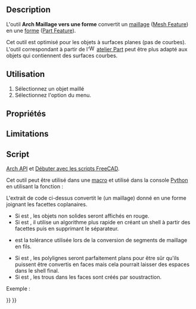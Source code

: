 <languages/>

{{Docnav/fr
|[[Arch_SplitMesh/fr|Diviser un maillage]]
|[[Arch_SelectNonSolidMeshes/fr|Sélection de maillages non-manifold]]
|[[BIM_Workbench/fr|Atelier BIM]]
|IconL=Arch_SplitMesh.svg
|IconR=Arch_SelectNonSolidMeshes.svg
|IconC=Workbench_BIM.svg
}}

{{VeryImportantMessage|Cette commande fait partie de l'ensemble intégré de l'[[BIM_Workbench/fr|atelier BIM]] avec la V1.0<br>
Cette page a été mise à jour pour cette version.}}

{{GuiCommand/fr
|Name=Arch MeshToShape
|Name/fr=Arch Maillage vers une forme
|MenuLocation=Utilitaires → Maillage vers une forme
|Workbenches=[[BIM_Workbench/fr|BIM]]
|SeeAlso=[[Arch_SplitMesh/fr|Arch Diviser un maillage]], [[Arch_RemoveShape/fr|Arch Supprimer la forme]]
}}

==Description==

L'outil '''Arch Maillage vers une forme''' convertit un [[Mesh/fr|maillage]] ([[Mesh_Feature/fr|Mesh Feature]]) en une [[Shape/fr|forme]] ([[Part_Feature/fr|Part Feature]]).

Cet outil est optimisé pour les objets à surfaces planes (pas de courbes). L'outil correspondant {{Button|[[File:Part_ShapeFromMesh.svg|16px]] [[Part_ShapeFromMesh/fr|Part Forme à partir d'un maillage]]}} à partir de l'[[Image:Workbench_Part.svg|16px]] [[Part_Workbench/fr|atelier Part]] peut être plus adapté aux objets qui contiennent des surfaces courbes.

<span id="Usage"></span>
==Utilisation==

# Sélectionnez un objet maillé
# Sélectionnez l'option {{MenuCommand|Utilitaires → [[Image:Arch_MeshToShape.svg|16px]] Maillage vers une forme}} du menu.

<span id="Properties"></span>
==Propriétés==

==Limitations==

<span id="Scripting"></span>
==Script==

{{Emphasis|Voir aussi :}} [[Arch_API/fr|Arch API]] et [[FreeCAD_Scripting_Basics/fr|Débuter avec les scripts FreeCAD]].

Cet outil peut être utilisé dans une [[Macros/fr|macro]] et utilisé dans la console [[Python/fr|Python]] en utilisant la fonction :

{{Code|code=
new_obj = meshToShape(obj, mark=True, fast=True, tol=0.001, flat=False, cut=True)
}}

L'extrait de code ci-dessus convertit le {{incode|obj}} (un maillage) donné en une forme joignant les facettes coplanaires.
* Si {{incode| mark}} est {{incode|True}}, les objets non solides seront affichés en rouge.
* Si {{incode| fast}} est {{incode|True}}, il utilise un algorithme plus rapide en créant un shell à partir des facettes puis en supprimant le séparateur.
* {{incode|tol}} est la tolérance utilisée lors de la conversion de segments de maillage en fils.
* Si {{incode|flat}} est {{incode|True}}, les polylignes seront parfaitement plans pour être sûr qu'ils puissent être convertis en faces mais cela pourrait laisser des espaces dans le shell final.
* Si {{incode|cut}} est {{incode|True}}, les trous dans les faces sont créés par soustraction.

Exemple :

{{Code|code=
import Arch, Mesh, BuildRegularGeoms

Box = FreeCAD.ActiveDocument.addObject("Mesh::Cube", "Cube")
Box.Length = 1000
Box.Width = 2000
Box.Height = 1000
FreeCAD.ActiveDocument.recompute()

new_obj = Arch.meshToShape(Box)
}}


{{Docnav/fr
|[[Arch_SplitMesh/fr|Diviser un maillage]]
|[[Arch_SelectNonSolidMeshes/fr|Sélection de maillages non-manifold]]
|[[BIM_Workbench/fr|Atelier BIM]]
|IconL=Arch_SplitMesh.svg
|IconR=Arch_SelectNonSolidMeshes.svg
|IconC=Workbench_BIM.svg
}}

{{BIM_Tools_navi{{#translation:}}}}
{{Userdocnavi{{#translation:}}}}